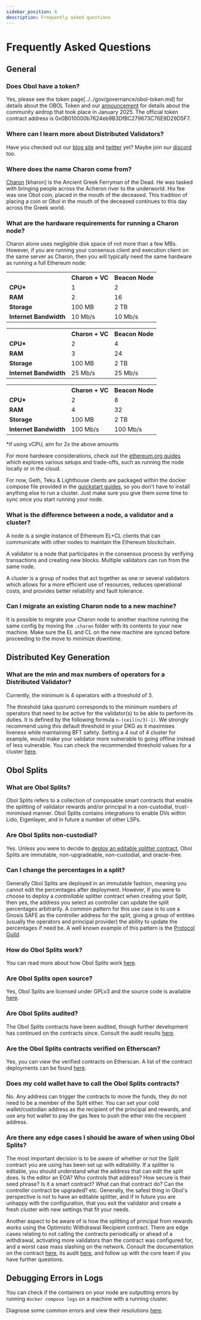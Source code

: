 ```yaml
---
sidebar_position: 6
description: Frequently asked questions
---
```



# Frequently Asked Questions

## General

### Does Obol have a token?

Yes, please see the token page[../../gov/governance/obol-token.md] for details about the OBOL Token and our [announcement](https://blog.obol.org/airdrop/) for details about the community airdrop that took place in January 2025. The official token contract address is 0x0B010000b7624eb9B3DfBC279673C76E9D29D5F7. 

### Where can I learn more about Distributed Validators?

Have you checked out our [blog site](https://blog.obol.tech) and [twitter](https://twitter.com/ObolNetwork) yet? Maybe join our [discord](https://discord.gg/n6ebKsX46w) too.

### Where does the name Charon come from?

[Charon](https://www.theoi.com/Khthonios/Kharon.html) [kharon] is the Ancient Greek Ferryman of the Dead. He was tasked with bringing people across the Acheron river to the underworld. His fee was one Obol coin, placed in the mouth of the deceased. This tradition of placing a coin or Obol in the mouth of the deceased continues to this day across the Greek world.

### What are the hardware requirements for running a Charon node?

Charon alone uses negligible disk space of not more than a few MBs. However, if you are running your consensus client and execution client on the same server as Charon, then you will typically need the same hardware as running a full Ethereum node:

<Tabs groupId="Hardware">
    <TabItem value="Minimum" label="Minimum">
        <table>
            <tr>
                <th></th>
                <th>Charon + VC</th>
                <th>Beacon Node</th>
            </tr>
            <tr>
                <td><strong>CPU*</strong></td>
                <td>1</td>
                <td>2</td>
            </tr>
            <tr>
                <td><strong>RAM</strong></td>
                <td>2</td>
                <td>16</td>
            </tr>
            <tr>
                <td><strong>Storage</strong></td>
                <td>100 MB</td>
                <td>2 TB</td>
            </tr>
            <tr>
                <td><strong>Internet Bandwidth</strong></td>
                <td>10 Mb/s</td>
                <td>10 Mb/s</td>
            </tr>
        </table>
    </TabItem>
    <TabItem value="Recommended" label="Recommended" default>
    <table>
            <tr>
                <th></th>
                <th>Charon + VC</th>
                <th>Beacon Node</th>
            </tr>
            <tr>
                <td><strong>CPU*</strong></td>
                <td>2</td>
                <td>4</td>
            </tr>
            <tr>
                <td><strong>RAM</strong></td>
                <td>3</td>
                <td>24</td>
            </tr>
            <tr>
                <td><strong>Storage</strong></td>
                <td>100 MB</td>
                <td>2 TB</td>
            </tr>
            <tr>
                <td><strong>Internet Bandwidth</strong></td>
                <td>25 Mb/s</td>
                <td>25 Mb/s</td>
            </tr>
        </table>
    </TabItem>
    <TabItem value="High # of Validators" label="High # of Validators (>200)" default>
    <table>
            <tr>
                <th></th>
                <th>Charon + VC</th>
                <th>Beacon Node</th>
            </tr>
            <tr>
                <td><strong>CPU*</strong></td>
                <td>2</td>
                <td>8</td>
            </tr>
            <tr>
                <td><strong>RAM</strong></td>
                <td>4</td>
                <td>32</td>
            </tr>
            <tr>
                <td><strong>Storage</strong></td>
                <td>100 MB</td>
                <td>2 TB</td>
            </tr>
            <tr>
                <td><strong>Internet Bandwidth</strong></td>
                <td>100 Mb/s</td>
                <td>100 Mb/s</td>
            </tr>
        </table>
    </TabItem>
</Tabs>

*if using vCPU, aim for 2x the above amounts

For more hardware considerations, check out the [ethereum.org guides](https://ethereum.org/en/developers/docs/nodes-and-clients/run-a-node/#environment-and-hardware) which explores various setups and trade-offs, such as running the node locally or in the cloud.

For now, Geth, Teku & Lighthouse clients are packaged within the docker compose file provided in the [quickstart guides](../../run/start/quickstart_overview.md), so you don't have to install anything else to run a cluster. Just make sure you give them some time to sync once you start running your node.

### What is the difference between a node, a validator and a cluster?

A node is a single instance of Ethereum EL+CL clients that can communicate with other nodes to maintain the Ethereum blockchain.

A validator is a node that participates in the consensus process by verifying transactions and creating new blocks. Multiple validators can run from the same node.

A cluster is a group of nodes that act together as one or several validators which allows for a more efficient use of resources, reduces operational costs, and provides better reliability and fault tolerance.

### Can I migrate an existing Charon node to a new machine?

It is possible to migrate your Charon node to another machine running the same config by moving the `.charon` folder with its contents to your new machine. Make sure the EL and CL on the new machine are synced before proceeding to the move to minimize downtime.

## Distributed Key Generation

### What are the min and max numbers of operators for a Distributed Validator?

Currently, the minimum is 4 operators with a threshold of 3.

The threshold (aka quorum) corresponds to the minimum numbers of operators that need to be active for the validator(s) to be able to perform its duties. It is defined by the following formula `n-(ceil(n/3)-1)`. We strongly recommend using this default threshold in your DKG as it maximises liveness while maintaining BFT safety. Setting a 4 out of 4 cluster for example, would make your validator more vulnerable to going offline instead of less vulnerable. You can check the recommended threshold values for a cluster [here](../../learn/intro/key-concepts.md#distributed-validator-threshold).

## Obol Splits

### What are Obol Splits?

Obol Splits refers to a collection of composable smart contracts that enable the splitting of validator rewards and/or principal in a non-custodial, trust-minimised manner. Obol Splits contains integrations to enable DVs within Lido, Eigenlayer, and in future a number of other LSPs.

### Are Obol Splits non-custodial?

Yes. Unless you were to decide to [deploy an editable splitter contract](#can-i-change-the-percentages-in-a-split), Obol Splits are immutable, non-upgradeable, non-custodial, and oracle-free.

### Can I change the percentages in a split?

Generally Obol Splits are deployed in an immutable fashion, meaning you cannot edit the percentages after deployment. However, if you were to choose to deploy a *controllable* splitter contract when creating your Split, then yes, the address you select as controller can update the split percentages arbitrarily. A common pattern for this use case is to use a Gnosis SAFE as the controller address for the split, giving a group of entities (usually the operators and principal provider) the ability to update the percentages if need be. A well known example of this pattern is the [Protocol Guild](https://protocol-guild.readthedocs.io/en/latest/03-onchain-architecture.html#).

### How do Obol Splits work?

You can read more about how Obol Splits work [here](../../learn/intro/obol-splits.mdx).

### Are Obol Splits open source?

Yes, Obol Splits are licensed under GPLv3 and the source code is available [here](https://github.com/ObolNetwork/obol-splits).

### Are Obol Splits audited?

The Obol Splits contracts have been audited, though further development has continued on the contracts since. Consult the audit results [here](../../adv/security/smart_contract_audit.mdx).

### Are the Obol Splits contracts verified on Etherscan?

Yes, you can view the verified contracts on Etherscan. A list of the contract deployments can be found [here](https://github.com/ObolNetwork/obol-splits?#deployment).

### Does my cold wallet have to call the Obol Splits contracts?

No. Any address can trigger the contracts to move the funds, they do not need to be a member of the Split either. You can set your cold wallet/custodian address as the recipient of the principal and rewards, and use any hot wallet to pay the gas fees to push the ether into the recipient address.

### Are there any edge cases I should be aware of when using Obol Splits?

The most important decision is to be aware of whether or not the Split contract you are using has been set up with editability. If a splitter is editable, you should understand what the address that can edit the split does. Is the editor an EOA? Who controls that address? How secure is their seed phrase? Is it a smart contract? What can that contract do? Can the controller contract be upgraded? etc. Generally, the safest thing in Obol's perspective is not to have an editable splitter, and if in future you are unhappy with the configuration, that you exit the validator and create a fresh cluster with new settings that fit your needs.

Another aspect to be aware of is how the splitting of principal from rewards works using the Optimistic Withdrawal Recipient contract. There are edge cases relating to not calling the contracts periodically or ahead of a withdrawal, activating more validators than the contract was configured for, and a worst case mass slashing on the network. Consult the documentation on the contract [here](../../learn/intro/obol-splits.mdx#optimistic-withdrawal-recipient), its audit [here](../../adv/security/smart_contract_audit.mdx), and follow up with the core team if you have further questions.

## Debugging Errors in Logs

You can check if the containers on your node are outputting errors by running `docker compose logs` on a machine with a running cluster.

Diagnose some common errors and view their resolutions [here](../../adv/troubleshooting/errors.md).
